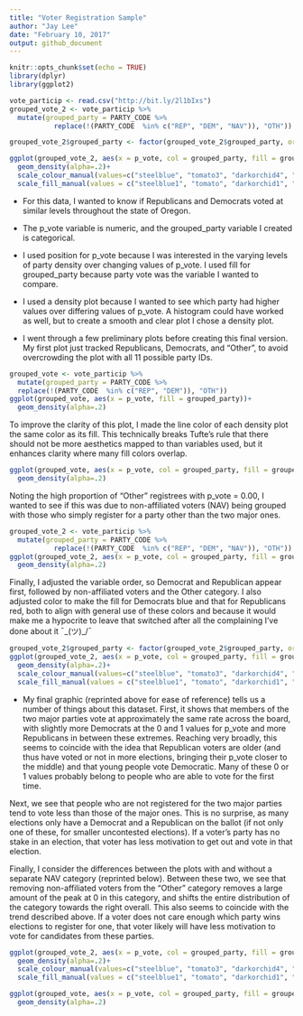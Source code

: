 ```yaml
---
title: "Voter Registration Sample"
author: "Jay Lee"
date: "February 10, 2017"
output: github_document
---
```


```r
knitr::opts_chunk$set(echo = TRUE)
library(dplyr)
library(ggplot2)
```

```r
vote_particip <- read.csv("http://bit.ly/2l1bIxs")
grouped_vote_2 <- vote_particip %>%
  mutate(grouped_party = PARTY_CODE %>%
           replace(!(PARTY_CODE  %in% c("REP", "DEM", "NAV")), "OTH"))

grouped_vote_2$grouped_party <- factor(grouped_vote_2$grouped_party, ordered = TRUE, levels = c("DEM", "REP", "NAV", "OTH"))

ggplot(grouped_vote_2, aes(x = p_vote, col = grouped_party, fill = grouped_party))+
  geom_density(alpha=.2)+
  scale_colour_manual(values=c("steelblue", "tomato3", "darkorchid4", "springgreen4"))+
  scale_fill_manual(values = c("steelblue1", "tomato", "darkorchid1", "springgreen1"))
```


* For this data, I wanted to know if Republicans and Democrats voted at similar levels throughout the state of Oregon.

* The p_vote variable is numeric, and the grouped_party variable I created is categorical.

* I used position for p_vote because I was interested in the varying levels of party density over changing values of p_vote. I used fill for grouped_party because party vote was the variable I wanted to compare.

* I used a density plot because I wanted to see which party had higher values over differing values of p_vote. A histogram could have worked as well, but to create a smooth and clear plot I chose a density plot.

* I went through a few preliminary plots before creating this final version. My first plot just tracked Republicans, Democrats, and "Other", to avoid overcrowding the plot with all 11 possible party IDs. 

```r
grouped_vote <- vote_particip %>%
  mutate(grouped_party = PARTY_CODE %>%
  replace(!(PARTY_CODE  %in% c("REP", "DEM")), "OTH"))
ggplot(grouped_vote, aes(x = p_vote, fill = grouped_party))+
  geom_density(alpha=.2)
```

To improve the clarity of this plot, I made the line color of each density plot the same color as its fill. This technically breaks Tufte's rule that there should not be more aesthetics mapped to than variables used, but it enhances clarity where many fill colors overlap.

```r
ggplot(grouped_vote, aes(x = p_vote, col = grouped_party, fill = grouped_party))+
  geom_density(alpha=.2)
```

Noting the high proportion of "Other" registrees with p_vote = 0.00, I wanted to see if this was due to non-affiliated voters (NAV) being grouped with those who simply register for a party other than the two major ones.

```r
grouped_vote_2 <- vote_particip %>%
  mutate(grouped_party = PARTY_CODE %>%
           replace(!(PARTY_CODE  %in% c("REP", "DEM", "NAV")), "OTH"))
ggplot(grouped_vote_2, aes(x = p_vote, col = grouped_party, fill = grouped_party))+
  geom_density(alpha=.2)
```

Finally, I adjusted the variable order, so Democrat and Republican appear first, followed by non-affiliated voters and the Other category. I also adjusted color to make the fill for Democrats blue and that for Republicans red, both to align with general use of these colors and because it would make me a hypocrite to leave that switched after all the complaining I've done about it ¯\_(ツ)_/¯



```r
grouped_vote_2$grouped_party <- factor(grouped_vote_2$grouped_party, ordered = TRUE, levels = c("DEM", "REP", "NAV", "OTH"))
ggplot(grouped_vote_2, aes(x = p_vote, col = grouped_party, fill = grouped_party))+
  geom_density(alpha=.2)+
  scale_colour_manual(values=c("steelblue", "tomato3", "darkorchid4", "springgreen4"))+
  scale_fill_manual(values = c("steelblue1", "tomato", "darkorchid1", "springgreen1"))
```

* My final graphic (reprinted above for ease of reference) tells us a number of things about this dataset. First, it shows that members of the two major parties vote at approximately the same rate across the board, with slightly more Democrats at the 0 and 1 values for p_vote and more Republicans in between these extremes. Reaching very broadly, this seems to coincide with the idea that Republican voters are older (and thus have voted or not in more elections, bringing their p_vote closer to the middle) and that young people vote Democratic. Many of these 0 or 1 values probably belong to people who are able to vote for the first time.

Next, we see that people who are not registered for the two major parties tend to vote less than those of the major ones. This is no surprise, as many elections only have a Democrat and a Republican on the ballot (if not only one of these, for smaller uncontested elections). If a voter's party has no stake in an election, that voter has less motivation to get out and vote in that election.

Finally, I consider the differences between the plots with and without a separate NAV category (reprinted below). Between these two, we see that removing non-affiliated voters from the "Other" category removes a large amount of the peak at 0 in this category, and shifts the entire distribution of the category towards the right overall. This also seems to coincide with the trend described above. If a voter does not care enough which party wins elections to register for one, that voter likely will have less motivation to vote for candidates from these parties.

```r
ggplot(grouped_vote_2, aes(x = p_vote, col = grouped_party, fill = grouped_party))+
  geom_density(alpha=.2)+
  scale_colour_manual(values=c("steelblue", "tomato3", "darkorchid4", "springgreen4"))+
  scale_fill_manual(values = c("steelblue1", "tomato", "darkorchid1", "springgreen1"))

ggplot(grouped_vote, aes(x = p_vote, col = grouped_party, fill = grouped_party))+
  geom_density(alpha=.2)
```

